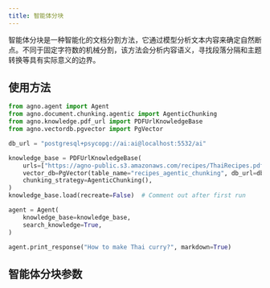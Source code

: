 ```yaml
---
title: 智能体分块
---
```

智能体分块是一种智能化的文档分割方法，它通过模型分析文本内容来确定自然断点。不同于固定字符数的机械分割，该方法会分析内容语义，寻找段落分隔和主题转换等具有实际意义的边界。

## 使用方法

```python
from agno.agent import Agent
from agno.document.chunking.agentic import AgenticChunking
from agno.knowledge.pdf_url import PDFUrlKnowledgeBase
from agno.vectordb.pgvector import PgVector

db_url = "postgresql+psycopg://ai:ai@localhost:5532/ai"

knowledge_base = PDFUrlKnowledgeBase(
    urls=["https://agno-public.s3.amazonaws.com/recipes/ThaiRecipes.pdf"],
    vector_db=PgVector(table_name="recipes_agentic_chunking", db_url=db_url),
    chunking_strategy=AgenticChunking(),
)
knowledge_base.load(recreate=False)  # Comment out after first run

agent = Agent(
    knowledge_base=knowledge_base,
    search_knowledge=True,
)

agent.print_response("How to make Thai curry?", markdown=True)
```

## 智能体分块参数

<Snippet file="chunking-agentic.mdx" />